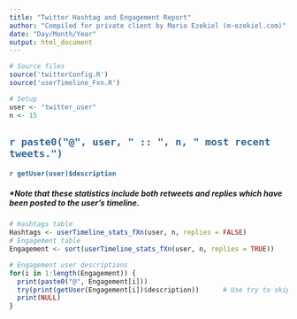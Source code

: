 ```yaml
---
title: "Twitter Hashtag and Engagement Report"
author: "Compiled for private client by Mario Ezekiel (m-ezekiel.com)"
date: "Day/Month/Year"
output: html_document
---
```


```r
# Source files
source('twitterConfig.R')
source('userTimeline_Fxn.R')
```

```r
# Setup
user <- "twitter_user"
n <- 15
```


## <span style="color:#336699">`r paste0("@", user, " :: ", n, " most recent tweets.")`</span>
#### <span style="color:#336699">`r getUser(user)$description`</span>

##### *Note that these statistics include both retweets and replies which have been posted to the user's timeline.

```r
# Hashtags table
Hashtags <- userTimeline_stats_fXn(user, n, replies = FALSE)
# Engagement table
Engagement <- sort(userTimeline_stats_fXn(user, n, replies = TRUE))

# Engagement user descriptions
for(i in 1:length(Engagement)) {
  print(paste0("@", Engagement[i]))
  try(print(getUser(Engagement[i])$description))      # Use try to skip errors
  print(NULL)
}
```


